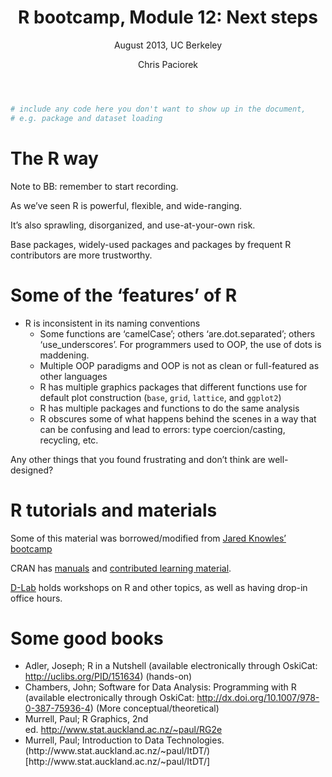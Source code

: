 % R bootcamp, Module 12: Next steps
% August 2013, UC Berkeley
% Chris Paciorek

```r
# include any code here you don't want to show up in the document,
# e.g. package and dataset loading
```

# The R way

Note to BB: remember to start recording.

As we've seen R is powerful, flexible, and wide-ranging. 

It's also sprawling, disorganized, and use-at-your-own risk. 

Base packages, widely-used packages and packages by frequent R contributors are more trustworthy. 

# Some of the 'features' of R

* R is inconsistent in its naming conventions
    - Some functions are 'camelCase'; others 'are.dot.separated'; others 'use_underscores'. For programmers used to OOP, the use of dots is maddening.
  * Multiple OOP paradigms and OOP is not as clean or full-featured as other languages
  * R has multiple graphics packages that different functions use for default plot construction (`base`, `grid`, `lattice`, and `ggplot2`)
  * R has multiple packages and functions to do the same analysis
  * R obscures some of what happens behind the scenes in a way that can be confusing and lead to errors: type coercion/casting, recycling, etc.

Any other things that you found frustrating and don't think are well-designed?


# R tutorials and materials

Some of this material was borrowed/modified from [Jared Knowles' bootcamp](http://jaredknowles.com/r-bootcamp/)

CRAN has [manuals](http://www.cran.r-project.org/manuals.html) and [contributed learning material](http://www.cran.r-project.org/other-docs.html).

[D-Lab](dlab.berkeley.edu) holds workshops on R and other topics, as well as having drop-in office hours. 


# Some good books

* Adler, Joseph; R in a Nutshell (available electronically through OskiCat: [http://uclibs.org/PID/151634](http://uclibs.org/PID/151634)) (hands-on)
* Chambers, John; Software for Data Analysis: Programming with R (available electronically through OskiCat: [http://dx.doi.org/10.1007/978-0-387-75936-4](http://dx.doi.org/10.1007/978-0-387-75936-4)) (More conceptual/theoretical)
* Murrell, Paul; R Graphics, 2nd ed. [http://www.stat.auckland.ac.nz/~paul/RG2e](http://www.stat.auckland.ac.nz/~paul/RG2e/)
* Murrell, Paul; Introduction to Data Technologies. (http://www.stat.auckland.ac.nz/~paul/ItDT/)[http://www.stat.auckland.ac.nz/~paul/ItDT/]

